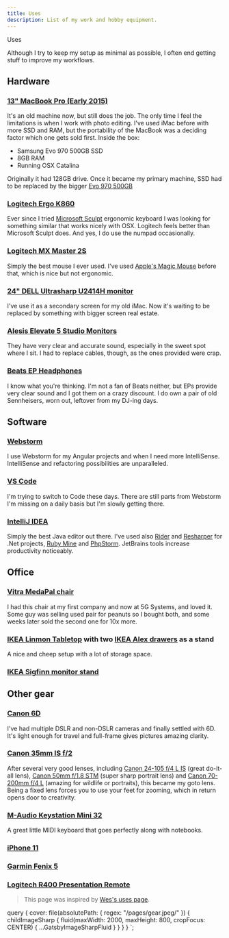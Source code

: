```yaml
---
title: Uses
description: List of my work and hobby equipment.
---
```



<H>Uses</H>

Although I try to keep my setup as minimal as possible, I often end getting stuff to improve my workflows.

## Hardware

### [13" MacBook Pro (Early 2015)](https://everymac.com/systems/apple/macbook_pro/specs/macbook-pro-core-i5-2.7-13-early-2015-retina-display-specs.html)

It's an old machine now, but still does the job. The only time I feel the limitations is when I work with photo editing.
I've used iMac before with more SSD and RAM, but the portability of the MacBook was a deciding factor which one gets sold first. Inside the box:

- Samsung Evo 970 500GB SSD
- 8GB RAM
- Running OSX Catalina

Originally it had 128GB drive. Once it became my primary machine, SSD had to be replaced by the bigger [Evo 970 500GB](https://www.samsung.com/us/computing/memory-storage/solid-state-drives/ssd-970-evo-nvme-m2-500gb-mz-v7e500bw/)

### [Logitech Ergo K860](https://www.logitech.com/en-us/product/k860-split-ergonomic-keyboard)

Ever since I tried [Microsoft Sculpt](https://www.microsoft.com/accessories/en-us/products/keyboards/sculpt-ergonomic-desktop/l5v-00001) ergonomic keyboard I was looking for something similar that works nicely with OSX. Logitech feels better than Microsoft Sculpt does. And yes, I do use the numpad occasionally.

### [Logitech MX Master 2S](https://www.logitech.com/en-ph/product/mx-master-2s-flow)

Simply the best mouse I ever used. I've used [Apple's Magic Mouse](https://en.wikipedia.org/wiki/Magic_Mouse) before that, which is nice but not ergonomic.

### [24" DELL Ultrasharp U2414H monitor](https://www.dell.com/hr/business/p/dell-u2414h/pd)

I've use it as a secondary screen for my old iMac. Now it's waiting to be replaced by something with bigger screen real estate.

### [Alesis Elevate 5 Studio Monitors](https://www.alesis.com/products/legacy/elevate-5)

They have very clear and accurate sound, especially in the sweet spot where I sit. I had to replace cables, though, as the ones provided were crap.

### [Beats EP Headphones](https://www.beatsbydre.com/headphones/beats-ep)

I know what you're thinking. I'm not a fan of Beats neither, but EPs provide very clear sound and I got them on a crazy discount.
I do own a pair of old Sennheisers, worn out, leftover from my DJ-ing days.

## Software

### [Webstorm](https://www.jetbrains.com/webstorm/)

I use Webstorm for my Angular projects and when I need more IntelliSense. IntelliSense and refactoring possibilities are unparalleled.

### [VS Code](https://code.visualstudio.com/)

I'm trying to switch to Code these days. There are still parts from Webstorm I'm missing on a daily basis
but I'm slowly getting there.

### [IntelliJ IDEA](https://www.jetbrains.com/idea/)

Simply the best Java editor out there. I've used also [Rider](https://www.jetbrains.com/rider/) and [Resharper](https://www.jetbrains.com/resharper/) for .Net projects, [Ruby Mine](https://www.jetbrains.com/ruby/) and [PhpStorm](https://www.jetbrains.com/phpstorm/).
JetBrains tools increase productivity noticeably.

## Office

### [Vitra MedaPal chair](https://www.design-bestseller.de/vitra-medapal-ohne-verstellbare-lumbalstuetze.html?sku=808080&cpkey=qgfi_Yb23Jr11znM77K45OkBV2rcSCUx-bnyK3SHKtTznATVMqHUeBWXz8h8SByQ&gclid=Cj0KCQjw7qn1BRDqARIsAKMbHDaHeSBkXYWACjTNGbUSc6guypmmkXbr-JsmIHokJXNAgV9L5sdrLJIaAsRfEALw_wcB)

I had this chair at my first company and now at 5G Systems, and loved it. Some guy was selling used pair for peanuts so I bought both, and some weeks later sold the second one for 10x more.

### [IKEA Linmon Tabletop](https://www.ikea.com/at/de/p/linnmon-tischplatte-weiss-eicheneff-wlas-20353741/) with two [IKEA Alex drawers](https://www.ikea.com/at/de/p/alex-schubladenelement-schwarzbraun-40342285/) as a stand

A nice and cheep setup with a lot of storage space.

### [IKEA Sigfinn monitor stand](https://www.ikea.com/at/de/p/sigfinn-monitorerhoehung-bambusfurnier-20362929/)

## Other gear

### [Canon 6D](https://en.wikipedia.org/wiki/Canon_EOS_6D)

I've had multiple DSLR and non-DSLR cameras and finally settled with 6D. It's light enough for travel and full-frame gives pictures amazing clarity.

### [Canon 35mm IS f/2](https://www.kenrockwell.com/canon/lenses/35mm-is.htm)

After several very good lenses, including [Canon 24-105 f/4 L IS](https://www.kenrockwell.com/canon/lenses/24-105mm.htm) (great do-it-all lens), [Canon 50mm f/1.8 STM](https://www.kenrockwell.com/canon/lenses/50mm-f18-stm.htm) (super sharp portrait lens) and [Canon 70-200mm f/4 L](https://www.kenrockwell.com/canon/lenses/70-200mm-f4.htm) (amazing for wildlife or portraits), this became my goto lens.
Being a fixed lens forces you to use your feet for zooming, which in return opens door to creativity.

### [M-Audio Keystation Mini 32](https://m-audio.com/products/view/keystation-mini-32)

A great little MIDI keyboard that goes perfectly along with notebooks.

### [iPhone 11](https://www.apple.com/iphone-11)

### [Garmin Fenix 5](https://buy.garmin.com/en-US/US/p/552982)

### [Logitech R400 Presentation Remote](https://www.logitech.com/en-sg/product/wireless-presenter-r400)

> This page was inspired by [Wes's uses page](https://wesbos.com/uses).

  query {
    cover: file(absolutePath: { regex: "/pages/gear.jpeg/" }) {
      childImageSharp {
        fluid(maxWidth: 2000, maxHeight: 800, cropFocus: CENTER) {
          ...GatsbyImageSharpFluid
        }
      }
    }
  }
`;
